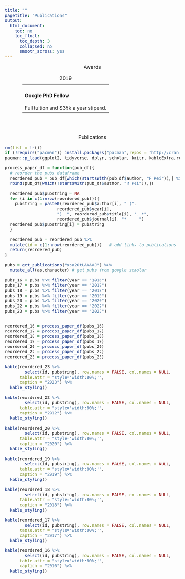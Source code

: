 ```yaml
---
title: ""
pagetitle: "Publications"
output:
  html_document:
    toc: no
    toc_float:
      toc_depth: 3
      collapsed: no
      smooth_scroll: yes
---
```


<style type="text/css">
  body{
  font-size: 12pt;
}

</style>

<center class="h1"> Awards </center>

<table style="width:80%; margin-left: auto; margin-right: auto;" class="table">
<caption>
2019
</caption>
<tbody>
<tr>
<td style="text-align:left;">
<h4>Google PhD Fellow</h4>
Full tuition and $35k a year stipend.
</td>
</tr>
</tbody>
</table>
<br><br>

<center class="h1"> Publications </center>
```r
rm(list = ls())
if (!require("pacman")) install.packages("pacman",repos = "http://cran.us.r-project.org")
pacman::p_load(ggplot2, tidyverse, dplyr, scholar, knitr, kableExtra,readxl)

process_paper_df = function(pub_df){
  # reorder the pubs dataframe
  reordered_pub = pub_df[which(startsWith(pub_df$author, "R Pei")),] %>% 
  rbind(pub_df[which(!startsWith(pub_df$author, "R Pei")),])

  reordered_pub$pubstring = NA
  for (i in c(1:nrow(reordered_pub))){
    pubstring = paste0(reordered_pub$author[i], " (",
                     reordered_pub$year[i],
                     "). ", reordered_pub$title[i], ". *",
                     reordered_pub$journal[i], "*     ")
  reordered_pub$pubstring[i] = pubstring
  }

  reordered_pub = reordered_pub %>%
  mutate(id = c(1:nrow(reordered_pub)))   # add links to publications
  return(reordered_pub)
}
```


```r
pubs = get_publications("asa20tUAAAAJ") %>%
  mutate_all(as.character) # get pubs from google scholar

pubs_16 = pubs %>% filter(year == "2016")
pubs_17 = pubs %>% filter(year == "2017")
pubs_18 = pubs %>% filter(year == "2018")
pubs_19 = pubs %>% filter(year == "2019")
pubs_20 = pubs %>% filter(year == "2020")
pubs_22 = pubs %>% filter(year == "2022")
pubs_23 = pubs %>% filter(year == "2023")


reordered_16 = process_paper_df(pubs_16)
reordered_17 = process_paper_df(pubs_17)
reordered_18 = process_paper_df(pubs_18)
reordered_19 = process_paper_df(pubs_19)
reordered_20 = process_paper_df(pubs_20)
reordered_22 = process_paper_df(pubs_22)
reordered_23 = process_paper_df(pubs_23)

kable(reordered_23 %>%
        select(id, pubstring), row.names = FALSE, col.names = NULL,
      table.attr = "style='width:80%;'", 
      caption = "2023") %>%
  kable_styling()

kable(reordered_22 %>%
        select(id, pubstring), row.names = FALSE, col.names = NULL,
      table.attr = "style='width:80%;'", 
      caption = "2022") %>%
  kable_styling()

kable(reordered_20 %>%
        select(id, pubstring), row.names = FALSE, col.names = NULL,
      table.attr = "style='width:80%;'", 
      caption = "2020") %>%
  kable_styling()

kable(reordered_19 %>%
        select(id, pubstring), row.names = FALSE, col.names = NULL,
      table.attr = "style='width:80%;'", 
      caption = "2019") %>%
  kable_styling()

kable(reordered_18 %>%
        select(id, pubstring), row.names = FALSE, col.names = NULL,
      table.attr = "style='width:80%;'", 
      caption = "2018") %>%
  kable_styling()

kable(reordered_17 %>%
        select(id, pubstring), row.names = FALSE, col.names = NULL,
      table.attr = "style='width:80%;'", 
      caption = "2017") %>%
  kable_styling()

kable(reordered_16 %>%
        select(id, pubstring), row.names = FALSE, col.names = NULL,
      table.attr = "style='width:80%;'", 
      caption = "2016") %>%
  kable_styling()
```


